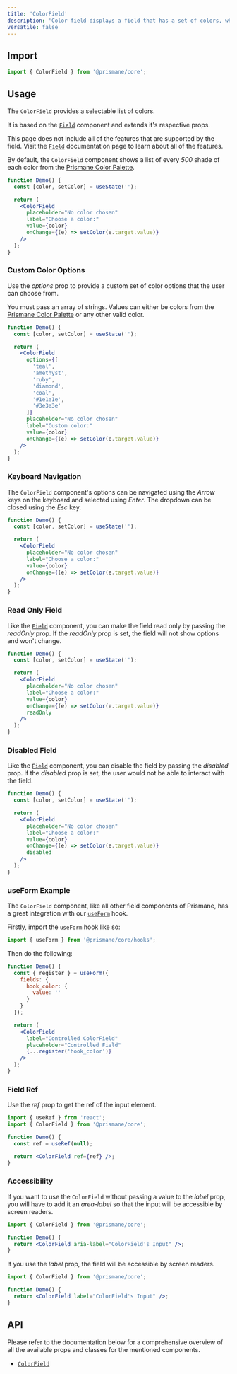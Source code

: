 ---
title: 'ColorField'
description: 'Color field displays a field that has a set of colors, which can be chosen.'
versatile: false
---

## Import

```js
import { ColorField } from '@prismane/core';
```

## Usage

The `ColorField` provides a selectable list of colors.

It is based on the [`Field`](/docs/components/inputs/field) component and extends it's respective props.

This page does not include all of the features that are supported by the field. Visit the [`Field`](/docs/components/inputs/field) documentation page to learn about all of the features.

By default, the `ColorField` component shows a list of every _500_ shade of each color from the [Prismane Color Palette](/docs/styling/color-palette).

```jsx preview
function Demo() {
  const [color, setColor] = useState('');

  return (
    <ColorField
      placeholder="No color chosen"
      label="Choose a color:"
      value={color}
      onChange={(e) => setColor(e.target.value)}
    />
  );
}
```

### Custom Color Options

Use the _options_ prop to provide a custom set of color options that the user can choose from.

You must pass an array of strings. Values can either be colors from the [Prismane Color Palette](/docs/styling/color-palette) or any other valid color.

```jsx preview
function Demo() {
  const [color, setColor] = useState('');

  return (
    <ColorField
      options={[
        'teal',
        'amethyst',
        'ruby',
        'diamond',
        'coal',
        '#1e1e1e',
        '#3e3e3e'
      ]}
      placeholder="No color chosen"
      label="Custom color:"
      value={color}
      onChange={(e) => setColor(e.target.value)}
    />
  );
}
```

### Keyboard Navigation

The `ColorField` component's options can be navigated using the _Arrow_ keys on the keyboard and selected using _Enter_. The dropdown can be closed using the _Esc_ key.

```jsx preview
function Demo() {
  const [color, setColor] = useState('');

  return (
    <ColorField
      placeholder="No color chosen"
      label="Choose a color:"
      value={color}
      onChange={(e) => setColor(e.target.value)}
    />
  );
}
```

### Read Only Field

Like the [`Field`](/docs/components/field) component, you can make the field read only by passing the _readOnly_ prop. If the _readOnly_ prop is set, the field will not show options and won't change.

```jsx preview
function Demo() {
  const [color, setColor] = useState('');

  return (
    <ColorField
      placeholder="No color chosen"
      label="Choose a color:"
      value={color}
      onChange={(e) => setColor(e.target.value)}
      readOnly
    />
  );
}
```

### Disabled Field

Like the [`Field`](/docs/components/field) component, you can disable the field by passing the _disabled_ prop. If the _disabled_ prop is set, the user would not be able to interact with the field.

```jsx preview
function Demo() {
  const [color, setColor] = useState('');

  return (
    <ColorField
      placeholder="No color chosen"
      label="Choose a color:"
      value={color}
      onChange={(e) => setColor(e.target.value)}
      disabled
    />
  );
}
```

### useForm Example

The `ColorField` component, like all other field components of Prismane, has a great integration with our [`useForm`](/docs/hooks/use-form) hook.

Firstly, import the `useForm` hook like so:

```js
import { useForm } from '@prismane/core/hooks';
```

Then do the following:

```jsx preview
function Demo() {
  const { register } = useForm({
    fields: {
      hook_color: {
        value: ''
      }
    }
  });

  return (
    <ColorField
      label="Controlled ColorField"
      placeholder="Controlled Field"
      {...register('hook_color')}
    />
  );
}
```

### Field Ref

Use the _ref_ prop to get the ref of the input element.

```jsx
import { useRef } from 'react';
import { ColorField } from '@prismane/core';

function Demo() {
  const ref = useRef(null);

  return <ColorField ref={ref} />;
}
```

### Accessibility

If you want to use the `ColorField` without passing a value to the _label_ prop, you will have to add it an _area-label_ so that the input will be accessible by screen readers.

```jsx
import { ColorField } from '@prismane/core';

function Demo() {
  return <ColorField aria-label="ColorField's Input" />;
}
```

If you use the _label_ prop, the field will be accessible by screen readers.

```jsx
import { ColorField } from '@prismane/core';

function Demo() {
  return <ColorField label="ColorField's Input" />;
}
```

## API

Please refer to the documentation below for a comprehensive overview of all the available props and classes for the mentioned components.

- [`ColorField`](/docs/components-api/color-field-api)
